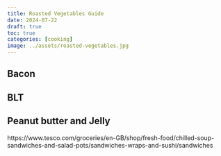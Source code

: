 ```yaml
---
title: Roasted Vegetables Guide
date: 2024-07-22
draft: true
toc: true
categories: [cooking]
image: ../assets/roasted-vegetables.jpg
---
```





## Bacon


## BLT


## Peanut butter and Jelly

https://www.tesco.com/groceries/en-GB/shop/fresh-food/chilled-soup-sandwiches-and-salad-pots/sandwiches-wraps-and-sushi/sandwiches
